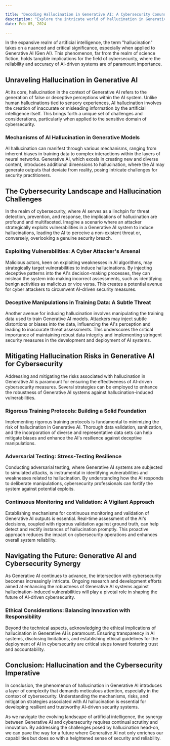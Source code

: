 ```yaml
---

title: "Decoding Hallucination in Generative AI: A Cybersecurity Conundrum"
description: "Explore the intricate world of hallucination in Generative AI (Gen AI) and unravel its profound implications for cybersecurity, diving into potential vulnerabilities and risks associated with deceptive perceptions."
date: Feb 05, 2024

---
```


In the expansive realm of artificial intelligence, the term "hallucination" takes on a nuanced and critical significance, especially when applied to Generative AI (Gen AI). This phenomenon, far from the realm of science fiction, holds tangible implications for the field of cybersecurity, where the reliability and accuracy of AI-driven systems are of paramount importance.

## Unraveling Hallucination in Generative AI

At its core, hallucination in the context of Generative AI refers to the generation of false or deceptive perceptions within the AI system. Unlike human hallucinations tied to sensory experiences, AI hallucination involves the creation of inaccurate or misleading information by the artificial intelligence itself. This brings forth a unique set of challenges and considerations, particularly when applied to the sensitive domain of cybersecurity.

### Mechanisms of AI Hallucination in Generative Models

AI hallucination can manifest through various mechanisms, ranging from inherent biases in training data to complex interactions within the layers of neural networks. Generative AI, which excels in creating new and diverse content, introduces additional dimensions to hallucination, where the AI may generate outputs that deviate from reality, posing intricate challenges for security practitioners.

## The Cybersecurity Landscape and Hallucination Challenges

In the realm of cybersecurity, where AI serves as a linchpin for threat detection, prevention, and response, the implications of hallucination are profound and multifaceted. Imagine a scenario where an attacker strategically exploits vulnerabilities in a Generative AI system to induce hallucinations, leading the AI to perceive a non-existent threat or, conversely, overlooking a genuine security breach.

### Exploiting Vulnerabilities: A Cyber Attacker's Arsenal

Malicious actors, keen on exploiting weaknesses in AI algorithms, may strategically target vulnerabilities to induce hallucinations. By injecting deceptive patterns into the AI's decision-making processes, they can mislead the system into making incorrect assessments, such as identifying benign activities as malicious or vice versa. This creates a potential avenue for cyber attackers to circumvent AI-driven security measures.

### Deceptive Manipulations in Training Data: A Subtle Threat

Another avenue for inducing hallucination involves manipulating the training data used to train Generative AI models. Attackers may inject subtle distortions or biases into the data, influencing the AI's perception and leading to inaccurate threat assessments. This underscores the critical importance of maintaining robust data integrity and implementing stringent security measures in the development and deployment of AI systems.

## Mitigating Hallucination Risks in Generative AI for Cybersecurity

Addressing and mitigating the risks associated with hallucination in Generative AI is paramount for ensuring the effectiveness of AI-driven cybersecurity measures. Several strategies can be employed to enhance the robustness of Generative AI systems against hallucination-induced vulnerabilities.

### Rigorous Training Protocols: Building a Solid Foundation

Implementing rigorous training protocols is fundamental to minimizing the risk of hallucination in Generative AI. Thorough data validation, sanitization, and the incorporation of diverse and representative data sets can help mitigate biases and enhance the AI's resilience against deceptive manipulations.

### Adversarial Testing: Stress-Testing Resilience

Conducting adversarial testing, where Generative AI systems are subjected to simulated attacks, is instrumental in identifying vulnerabilities and weaknesses related to hallucination. By understanding how the AI responds to deliberate manipulations, cybersecurity professionals can fortify the system against potential exploits.

### Continuous Monitoring and Validation: A Vigilant Approach

Establishing mechanisms for continuous monitoring and validation of Generative AI outputs is essential. Real-time assessment of the AI's decisions, coupled with rigorous validation against ground truth, can help detect and rectify instances of hallucination promptly. This proactive approach reduces the impact on cybersecurity operations and enhances overall system reliability.

## Navigating the Future: Generative AI and Cybersecurity Synergy

As Generative AI continues to advance, the intersection with cybersecurity becomes increasingly intricate. Ongoing research and development efforts aimed at enhancing the robustness of Generative AI systems against hallucination-induced vulnerabilities will play a pivotal role in shaping the future of AI-driven cybersecurity.

### Ethical Considerations: Balancing Innovation with Responsibility

Beyond the technical aspects, acknowledging the ethical implications of hallucination in Generative AI is paramount. Ensuring transparency in AI systems, disclosing limitations, and establishing ethical guidelines for the deployment of AI in cybersecurity are critical steps toward fostering trust and accountability.

## Conclusion: Hallucination and the Cybersecurity Imperative

In conclusion, the phenomenon of hallucination in Generative AI introduces a layer of complexity that demands meticulous attention, especially in the context of cybersecurity. Understanding the mechanisms, risks, and mitigation strategies associated with AI hallucination is essential for developing resilient and trustworthy AI-driven security systems.

As we navigate the evolving landscape of artificial intelligence, the synergy between Generative AI and cybersecurity requires continual scrutiny and innovation. By addressing the challenges posed by hallucination head-on, we can pave the way for a future where Generative AI not only enriches our capabilities but does so with a heightened sense of security and reliability.

